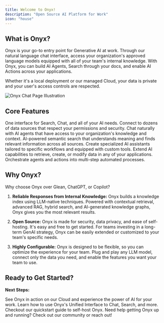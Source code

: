 ```yaml
---
title: Welcome to Onyx!
description: "Open Source AI Platform for Work"
icon: "house"
---
```


## What is Onyx?

Onyx is your go-to entry point for Generative AI at work. Through our natural language chat interface, access your organization's approved language models equipped with all of your team's internal knowledge. 
With Onyx, you can build AI Agents, Search through your docs, and enable AI Actions across your applications.

<Tip>Whether it's a local deployment or our managed Cloud, your data is private and your user's access controls are respected.</Tip>

<img class="rounded-2xl" src="/assets/overview/getting_started/welcome_what_is_onyx.png" alt="Onyx Chat Page Illustration" />

## Core Features

<Columns cols={2}>
  <Card title="Onyx Unified Interface "icon="star" href="/overview/basics/unified_interface">
    One interface for Search, Chat, and all of your AI needs.
  </Card>
  <Card title="Connectors" icon="plug" href="/overview/basics/connectors">
    Connect to dozens of data sources that respect your permissions and security.
  </Card>
  <Card title="Chat" icon="comment" href="/overview/basics/chat">
    Chat naturally with AI agents that have access to your organization's knowledge and context.
  </Card>
  <Card title="Enterprise Search" icon="magnifying-glass" href="/overview/basics/search">
    AI-powered semantic search that understands meaning and finds relevant information across all sources.
  </Card>
  <Card title="AI Agents" icon="robot" href="/overview/basics/agents">
    Create specialized AI assistants tailored to specific workflows and equipped with custom tools.
  </Card>
  <Card title="Custom Actions" icon="play" href="/overview/basics/actions">
    Extend AI capabilities to retrieve, create, or modify data in any of your applications.
  </Card>
  <Card title="Workflows (Coming Soon!)" icon="arrow-right-arrow-left" href="/overview/basics/workflows">
    Orchestrate agents and actions into multi-step automated processes.
  </Card>
</Columns>  


## Why Onyx?

Why choose Onyx over Glean, ChatGPT, or Copilot?

1. **Reliable Responses from Internal Knowledge:**
Onyx builds a knowledge index using LLM-native techniques. Powered with contextual retrieval, advanced RAG, hybrid search, and AI-generated knowledge graphs, Onyx gives you the most relevant results.

2. **Open Source:**
Onyx is made for security, data privacy, and ease of self-hosting. It's easy and free to get started. For teams investing in a long-term GenAI strategy, Onyx can be easily extended or customized to your team's specific needs.

3. **Highly Configurable:**
Onyx is designed to be flexible, so you can optimize the experience for your team. Plug and play any LLM model, connect only the data you need, and enable the features you want your team to use.

## Ready to Get Started?
**Next Steps:**

<Columns cols={2}>
  <Card title="Try Onyx Cloud Now" icon="rocket" href="https://cloud.onyx.app">
    See Onyx in action on our Cloud and experience the power of AI for your work.
  </Card>
  <Card title="Learn the Basics" icon="graduation-cap" href="/overview/basics/unified_interface">
    Learn how to use Onyx's Unified Interface to Chat, Search, and more.
  </Card>
</Columns>

<Columns cols={2}>
  <Card title="Deploy Onyx Locally" icon="robot" href="/deployment/getting_started/quickstart">
    Checkout our quickstart guide to self-host Onyx.
  </Card>
  <Card title="Get Support" icon="comments-question" href="/contact_us">
    Need help getting Onyx up and running? Check out our community or reach out!
  </Card>
</Columns> 